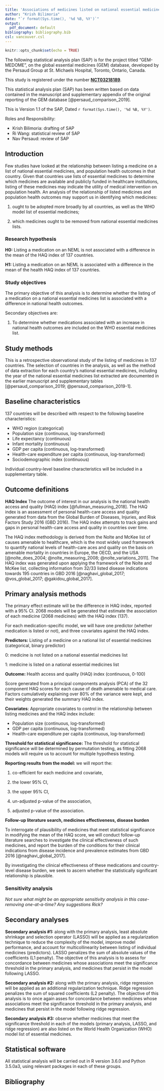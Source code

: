 ```yaml
---
title: 'Associations of medicines listed on national essential medicines lists with health outcomes in 137 countries: a statistical analysis plan'
author: "Krish Bilimoria"
date: "`r format(Sys.time(), '%d %B, %Y')`"
output:
  pdf_document: default
bibliography: bibliography.bib
csl: vancouver.csl
---
```


```r
knitr::opts_chunk$set(echo = TRUE)
```

The following statistical analysis plan (SAP) is for the project titled "GEM-MEDOME", on the global essential medicines (GEM) database, developed by the Persaud Group at St. Michaels Hospital, Toronto, Ontario, Canada.  

This study is registered under the number [**NCT03218189**](https://clinicaltrials.gov/ct2/show/NCT03218189). 

This statistical analysis plan (SAP) has been written based on data contained in the manuscript and supplementary appendix of the original reporting of the GEM database [@persaud_comparison_2019]. 

This is Version 1.1 of the SAP, Dated `r format(Sys.time(), '%d %B, %Y')`.

Roles and Responsibility:

* Krish Bilimoria: drafting of SAP
* Ri Wang: statistical review of SAP 
* Nav Persaud: review of SAP

## Introduction

Few studies have looked at the relationship between listing a medicine on a list of national essential medicines, and population health outcomes in that country. Given that countries use lists of essential medicines to determine which medicines are available and publicly funded in healthcare institutions, listing of these medicines may indicate the utility of medical intervention on population health. An analysis of the relationship of listed medicines and population health outcomes may support us in identifying which medicines: 

1) ought to be adopted more broadly by all countries, as well as the WHO model list of essential medicines;

2) which medicines ought to be removed from national essential medicines lists. 

### Research hypothesis
**H0:** Listing a medication on an NEML is not associated with a difference in the mean of the HAQ index of 137 countries.

**H1:** Listing a medication on an NEML is associated with a difference in the mean of the health HAQ index of 137 countries.

### Study objectives
The primary objective of this analysis is to determine whether the listing of a medication on a national essential medicines list is associated with a difference in national health outcomes. 

Secondary objectives are:

1. To determine whether medications associated with an increase in national health outcomes are included on the WHO essential medicines list. 

## Study methods

This is a retrospective observational study of the listing of medicines in 137 countries. The selection of countries in the analysis, as well as the method of data extraction for each country's national essential medicines, including the year of the national essential medicines list extracted are documented in the earlier manuscript and supplementary tables [@persaud_comparison_2019; @persaud_comparison_2019-1]. 

## Baseline characteristics

137 countries will be described with respect to the following baseline characteristics: 

* WHO region (categorical)
* Population size (continuous, log-transformed)
* Life expectancy (continuous)
* Infant mortality (continuous)
* GDP per capita (continuous, log-transformed)
* Health-care expenditure per capita (continuous, log-transformed)
* Sociodemographic index (continuous)

Individual country-level baseline characteristics will be included in a supplementary table.  

## Outcome definitions

**HAQ Index**
The outcome of interest in our analysis is the national health access and quality (HAQ) index [@fullman_measuring_2018]. The HAQ index is an assessment of personal health-care access and quality generated from data from the Global Burden of Diseases, Injuries, and Risk Factors Study 2016 (GBD 2016). The HAQ index attempts to track gains and gaps in personal health-care access and quality in countries over time. 

The HAQ index methodology is derived from the Nolte and McKee list of causes amenable to healthcare, which is the most widely used framework to quantify national levels of health-care aces and quality on the basis on amenable mortality in countries in Europe, the OECD, and the USA [@nolte_does_2004; @nolte_measuring_2008; @nolte_variations_2011]. The HAQ index was generated upon applying the framework of the Nolte and McKee list, collecting information from 32/33 listed disease indications towards 195 countries in GBD 2016 [@naghavi_global_2017; @vos_global_2017; @gakidou_global_2017]. 

## Primary analysis methods

The primary effect estimate will be the difference in HAQ index, reported with a 95% CI. 
2068 models will be generated that estimate the association of each medicine (2068 medicines) with the HAQ index (137). 

For each medication-specific model, we will have one predictor (whether medication is listed or not), and three covariates against the HAQ index. 

**Predictors:** Listing of a medicine on a national list of essential medicines (categorical, binary predictor)

0: medicine is not listed on a national essential medicines list

1: medicine is listed on a national essential medicines list

**Outcome:** Health access and quality (HAQ) index (continuous, 0-100)

Score generated from a principal components analysis (PCA) of the 32 component HAQ scores for each cause of death amenable to medical care. Factors cumulatively explaining over 80% of the variance were kept, and their weights generated the summary HAQ index. 

**Covariates**: Appropriate covariates to control in the relationship between listing medicines and the HAQ index include: 

* Population size (continuous, log-transformed)
* GDP per capita (continuous, log-transformed)
* Health-care expenditure per capita (continuous, log-transformed)

**Threshold for statistical significance:** The threshold for statistical significance will be determined by permutation testing, as fitting 2068 models will require us to account for multiple hypothesis testing. 

**Reporting results from the model:** we will report the: 

(1) co-efficient for each medicine and covariate, 

(2) the lower 95% CI, 

(3) the upper 95% CI, 

(4) un-adjusted p-value of the association, 

(5) adjusted p-value of the association.

**Follow-up literature search, medicines effectiveness, disease burden** 

To interrogate of plausibility of medicines that meet statistical significance in modifying the mean of the HAQ score, we will conduct follow-up literature searches to investigate the clinical effectiveness of such medicines, and report the burden of the conditions for their clinical indications from disease incidence and prevalence estimates from GBD 2016 [@naghavi_global_2017]. 

By investigating the clinical effectiveness of these medications and country-level disease burden, we seek to ascern whether the statistically significant relationship is plausible. 

### Sensitivity analysis

*Not sure what might be an appropriate sensitivity analysis in this case- removing one-at-a-time? Any suggestions Rick?*

## Secondary analyses

**Secondary analysis #1:** along with the primary analysis, least absolute shrinkage and selection operator (LASSO) will be applied as a regularization technique to reduce the complexity of the model, improve model performance, and account for multicollinearity between listing of individual medicines (predictors). LASSO penalizes the sum of absolute values of the coefficients (L1 penalty). The objective of this analysis is to assess for concordance between medicines whose associations meet the significance threshold in the primary analysis, and medicines that persist in the model following LASSO. 

**Secondary analysis #2:** along with the primary analysis, ridge regression will be applied as an additional regularization technique. Ridge regression penalizes the sum of squared coefficients (L2 penalty). The objective of this analysis is to once again asses for concordance between medicines whose associations meet the significance threshold in the primary analysis, and medicines that persist in the model following ridge regression. 

**Secondary analysis #3:** observe whether medicines that meet the significance threshold in each of the models (primary analysis, LASSO, and ridge regression) are also listed on the World Health Organization (WHO) model list of essential medicines. 

## Statistical software

All statistical analysis will be carried out in R version 3.6.0 and Python 3.5.0a3, using relevant packages in each of these groups. 

## Bibliography
